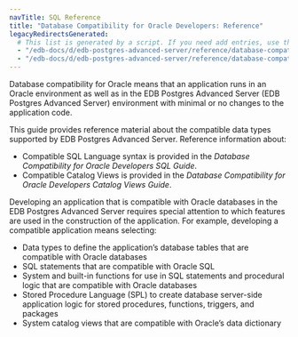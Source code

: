 ```yaml
---
navTitle: SQL Reference
title: "Database Compatibility for Oracle Developers: Reference"
legacyRedirectsGenerated:
  # This list is generated by a script. If you need add entries, use the `legacyRedirects` key.
  - "/edb-docs/d/edb-postgres-advanced-server/reference/database-compatibility-for-oracle-developers-reference-guide/9.6/Database_Compatibility_for_Oracle_Developers_Reference_Guide.1.001.html"
  - "/edb-docs/d/edb-postgres-advanced-server/reference/database-compatibility-for-oracle-developers-reference-guide/9.6/toc.html"
---
```


<div id="introduction" class="registered_link"></div>

Database compatibility for Oracle means that an application runs in an Oracle environment as well as in the EDB Postgres Advanced Server (EDB Postgres Advanced Server) environment with minimal or no changes to the application code.

This guide provides reference material about the compatible data types supported by EDB Postgres Advanced Server. Reference information about:

-   Compatible SQL Language syntax is provided in the *Database Compatibility for Oracle Developers SQL Guide*.
-   Compatible Catalog Views is provided in the *Database Compatibility for Oracle Developers Catalog Views Guide*.

Developing an application that is compatible with Oracle databases in the EDB Postgres Advanced Server requires special attention to which features are used in the construction of the application. For example, developing a compatible application means selecting:

-   Data types to define the application’s database tables that are compatible with Oracle databases
-   SQL statements that are compatible with Oracle SQL
-   System and built-in functions for use in SQL statements and procedural logic that are compatible with Oracle databases
-   Stored Procedure Language (SPL) to create database server-side application logic for stored procedures, functions, triggers, and packages
-   System catalog views that are compatible with Oracle’s data dictionary

